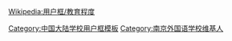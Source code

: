{{Userbox
  |border-c = #FFA500
  |border-s = 3
  |id-c     = #FFFFFF
  |id-s     = 12
  |id-fc    = #000000
  |id       = 南外
  |info-c   = #00477D
  |info-s   = 10
  |info-fc  = #FFFFFF
  |info     = 这个用户是'''[[南京外国语学校|<span style="color:#FFFFFF;">南京外国语学校</span>]]'''的校友、学生或老师。
}}

<includeonly>[[Category:南京外国语学校维基人|{{PAGENAME}}]]</includeonly>
<noinclude>
<!-- This <div> tag is used to avoid the 'float'-ing image above in the template from wrapping oddly with the text below. -->
<div style="clear: both;"></div>
<!-- end div tag -->
[[Wikipedia:用户框/教育程度]]</div>
{{UF-hcard-part}}
[[Category:中国大陆学校用户框模板]]
[[Category:南京外国语学校维基人]]
</noinclude>